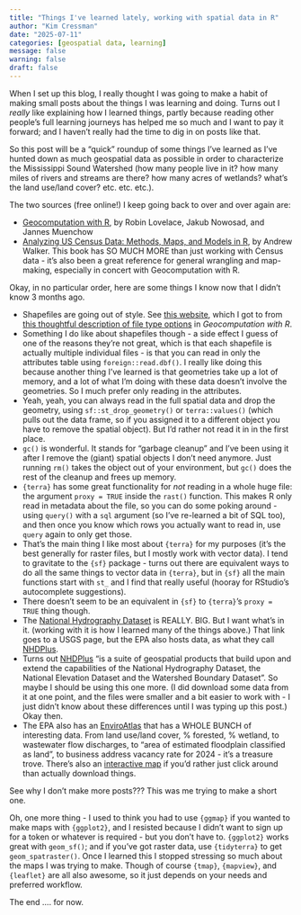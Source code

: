 ```yaml
---
title: "Things I've learned lately, working with spatial data in R"
author: "Kim Cressman"
date: "2025-07-11"
categories: [geospatial data, learning]
message: false
warning: false
draft: false
---
```


When I set up this blog, I really thought I was going to make a habit of making small posts about the things I was learning and doing. Turns out I *really* like explaining how I learned things, partly because reading other people's full learning journeys has helped me so much and I want to pay it forward; and I haven't really had the time to dig in on posts like that.  

So this post will be a "quick" roundup of some things I've learned as I've hunted down as much geospatial data as possible in order to characterize the Mississippi Sound Watershed (how many people live in it? how many miles of rivers and streams are there? how many acres of wetlands? what's the land use/land cover? etc. etc. etc.).  

The two sources (free online!) I keep going back to over and over again are:  

-  [Geocomputation with R](https://r.geocompx.org/), by Robin Lovelace, Jakub Nowosad, and Jannes Muenchow  
-  [Analyzing US Census Data: Methods, Maps, and Models in R](https://walker-data.com/census-r/index.html), by Andrew Walker. This book has SO MUCH MORE than just working with Census data - it's also been a great reference for general wrangling and map-making, especially in concert with Geocomputation with R.  

Okay, in no particular order, here are some things I know now that I didn't know 3 months ago.  

-   Shapefiles are going out of style. See [this website](http://switchfromshapefile.org/), which I got to from [this thoughtful description of file type options](https://r.geocompx.org/read-write.html?q=shapefiles#file-formats) in *Geocomputation with R*.  
-  Something I do like about shapefiles though - a side effect I guess of one of the reasons they're not great, which is that each shapefile is actually multiple individual files - is that you can read in only the attributes table using `foreign::read.dbf()`. I really like doing this because another thing I've learned is that geometries take up a lot of memory, and a lot of what I'm doing with these data doesn't involve the geometries. So I much prefer only reading in the attributes.  
-  Yeah, yeah, you can always read in the full spatial data and drop the geometry, using `sf::st_drop_geometry()` or `terra::values()` (which pulls out the data frame, so if you assigned it to a different object you have to remove the spatial object). But I'd rather not read it in in the first place.  
-  `gc()` is wonderful. It stands for "garbage cleanup" and I've been using it after I remove the (giant) spatial objects I don't need anymore. Just running `rm()` takes the object out of your environment, but `gc()` does the rest of the cleanup and frees up memory.  
-  `{terra}` has some great functionality for *not* reading in a whole huge file: the argument `proxy = TRUE` inside the `rast()` function. This makes R only read in metadata about the file, so you can do some poking around - using `query()` with a `sql` argument (so I've re-learned a bit of SQL too), and then once you know which rows you actually want to read in, use `query` again to only get those.  
-  That's the main thing I like most about `{terra}` for my purposes (it's the best generally for raster files, but I mostly work with vector data). I tend to gravitate to the `{sf}` package - turns out there are equivalent ways to do all the same things to vector data in `{terra}`, but in `{sf}` all the main functions start with `st_` and I find that really useful (hooray for RStudio's autocomplete suggestions).  
-  There doesn't seem to be an equivalent in `{sf}` to `{terra}`'s `proxy = TRUE` thing though.  
-  The [National Hydrography Dataset](https://www.usgs.gov/national-hydrography/national-hydrography-dataset) is REALLY. BIG. But I want what's in it. (working with it is how I learned many of the things above.) That link goes to a USGS page, but the EPA also hosts data, as what they call [NHDPlus](https://www.epa.gov/waterdata/nhdplus-national-hydrography-dataset-plus).  
-  Turns out [NHDPlus](https://www.epa.gov/waterdata/nhdplus-national-hydrography-dataset-plus) "is a suite of geospatial products that build upon and extend the capabilities of the National Hydrography Dataset, the National Elevation Dataset and the Watershed Boundary Dataset". So maybe I should be using this one more. (I did download some data from it at one point, and the files were smaller and a bit easier to work with - I just didn't know about these differences until I was typing up this post.) Okay then.  
-  The EPA also has an [EnviroAtlas](https://www.epa.gov/enviroatlas) that has a WHOLE BUNCH of interesting data. From land use/land cover, % forested, % wetland, to wastewater flow discharges, to "area of estimated floodplain classified as land", to business address vacancy rate for 2024 - it's a treasure trove. There's also an [interactive map](https://www.epa.gov/enviroatlas/enviroatlas-interactive-map) if you'd rather just click around than actually download things.  

See why I don't make more posts??? This was me trying to make a short one.

Oh, one more thing - I used to think you had to use `{ggmap}` if you wanted to make maps with `{ggplot2}`, and I resisted because I didn't want to sign up for a token or whatever is required - but you don't have to. `{ggplot2}` works great with `geom_sf()`; and if you've got raster data, use `{tidyterra}` to get `geom_spatraster()`. Once I learned this I stopped stressing so much about the maps I was trying to make. Though of course `{tmap}`, `{mapview}`, and `{leaflet}` are all also awesome, so it just depends on your needs and preferred workflow.  

The end .... for now.  
